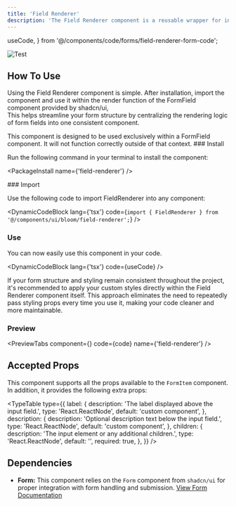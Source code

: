 ```yaml
---
title: 'Field Renderer'
description: 'The Field Renderer component is a reusable wrapper for input fields within a form. It helps reduce repetitive code by abstracting commonly used form field structures into a separate, maintainable component. This promotes cleaner code and improves the overall organization of your form logic.'
---
```


  useCode,
} from '@/components/code/forms/field-renderer-form-code';

![Test](/assets/field_renderer_desktop.png)

## How To Use

Using the Field Renderer component is simple. After installation, import the component and use it within the render function of the FormField component provided by shadcn/ui,<br/>
This helps streamline your form structure by centralizing the rendering logic of form fields into one consistent component.

<Callout title="Usage Restriction">
  This component is designed to be used exclusively within a FormField
  component. It will not function correctly outside of that context.
</Callout>

<Steps>

<Step>
### Install

Run the following command in your terminal to install the component:

<PackageInstall name={'field-renderer'} />

</Step>
<Step>
### Import

Use the following code to import FieldRenderer into any component:

<DynamicCodeBlock
  lang={'tsx'}
  code={`import { FieldRenderer } from '@/components/ui/bloom/field-renderer';`}
/>
</Step>
<Step>
### Use

You can now easily use this component in your code.

<DynamicCodeBlock
  lang={'tsx'}
  code={useCode}
/>
</Step>
</Steps>

<Callout>
  If your form structure and styling remain consistent throughout the project,
  it's recommended to apply your custom styles directly within the Field
  Renderer component itself. This approach eliminates the need to repeatedly
  pass styling props every time you use it, making your code cleaner and more
  maintainable.
</Callout>

### Preview

<PreviewTabs
  component={<FieldRendererForm />}
  code={code}
  name={'field-renderer'}
/>

## Accepted Props

This component supports all the props available to the `FormItem` component. In addition, it provides the following extra props:

<TypeTable
  type={{
    label: {
      description: 'The label displayed above the input field.',
      type: 'React.ReactNode',
      default: 'custom component',
    },
    description: {
      description: 'Optional description text below the input field.',
      type: 'React.ReactNode',
      default: 'custom component',
    },
    children: {
      description: 'The input element or any additional children.',
      type: 'React.ReactNode',
      default: '',
      required: true,
    },
  }}
/>

## Dependencies

- **Form:** This component relies on the `Form` component from `shadcn/ui` for proper integration with form handling and submission.
  [View Form Documentation](https://ui.shadcn.com/docs/components/form)
